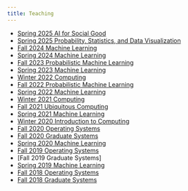 ```yaml
---
title: Teaching
---
```



* [Spring 2025 AI for Social Good](https://nipunbatra.github.io/aisg25/)
* [Spring 2025 Probability, Statistics, and Data Visualization](https://nipunbatra.github.io/psdv25/)
* [Fall 2024 Machine Learning](https://nipunbatra.github.io/ml2024-fall/)
* [Spring 2024 Machine Learning](https://nipunbatra.github.io/ml2024/)
* [Fall 2023 Probabilistic Machine Learning](https://nipunbatra.github.io/pml2023/)
* [Spring 2023 Machine Learning](https://nipunbatra.github.io/ml2023/)
* [Winter 2022 Computing](https://nipunbatra.github.io/comp22/)
* [Fall 2022 Probabilistic Machine Learning](https://nipunbatra.github.io/pml2022/)
* [Spring 2022 Machine Learning](https://nipunbatra.github.io/ml2022/)
* [Winter 2021 Computing](https://nipunbatra.notion.site/ES-102-Introduction-to-Computing-2021-Winter-5aa842ce18d34e0e9b2cc646b5325868)
* [Fall 2021 Ubiquitous Computing](https://www.craft.do/s/MAdQrLOO9ErCvc)
* [Spring 2021 Machine Learning](https://nipunbatra.github.io/ml2021/)
* [Winter 2020 Introduction to Computing](https://www.notion.so/ES-102-Introduction-to-Computing-7535a00a1b124c5cb6f2a46eb979540b)
* [Fall 2020 Operating Systems](https://nipunbatra.github.io/os2020/)
* [Fall 2020 Graduate Systems]()
* [Spring 2020 Machine Learning](https://nipunbatra.github.io/ml2020/)
* [Fall 2019 Operating Systems](https://nipunbatra.github.io/os2019/)
* [Fall 2019 Graduate Systems]
* [Spring 2019 Machine Learning](https://nipunbatra.github.io/ml2019/)
* [Fall 2018 Operating Systems](https://nipunbatra.github.io/os2018/)
* [Fall 2018 Graduate Systems]()
